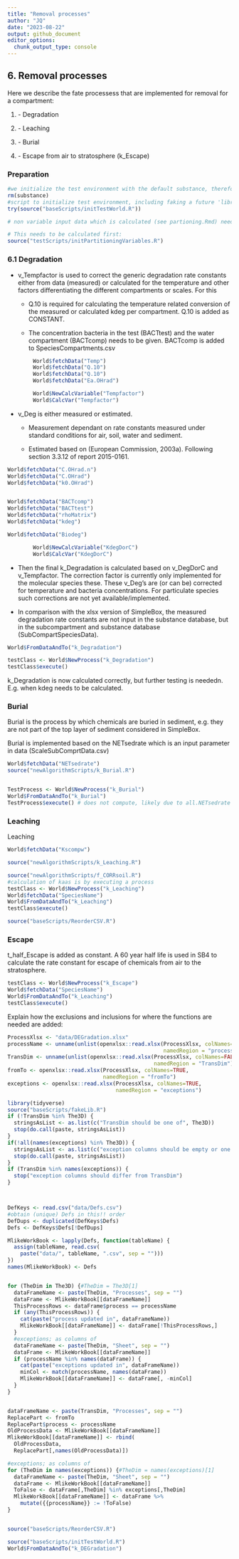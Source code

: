 ```yaml
---
title: "Removal processes"
author: "JQ"
date: "2023-08-22"
output: github_document
editor_options: 
  chunk_output_type: console
---
```


## 6. Removal processes

Here we describe the fate processess that are implemented for removal for a compartment:

1.  \- Degradation

2.  \- Leaching

3.  \- Burial

4.  \- Escape from air to stratosphere (k_Escape)

### Preparation

```r
#we initialize the test environment with the default substance, therefor we remove possible earlier value
rm(substance)
#script to initialize test environment, including faking a future 'library(sboo)'
try(source("baseScripts/initTestWorld.R"))

```

```r
# non variable input data which is calculated (see partioning.Rmd) needs to be available before you can proceed

# This needs to be calculated first:
source("testScripts/initPartitioningVariables.R")
```

### 6.1 Degradation

-   v_Tempfactor is used to correct the generic degradation rate constants either from data (measured) or calculated for the temperature and other factors differentiating the different compartments or scales. For this

    -   Q.10 is required for calculating the temperature related conversion of the measured or calculated kdeg per compartment. Q.10 is added as CONSTANT.

    -   The concentration bacteria in the test (BACTtest) and the water compartment (BACTcomp) needs to be given. BACTcomp is added to SpeciesCompartments.csv

        
```r
        World$fetchData("Temp")
        World$fetchData("Q.10")
        World$fetchData("Q.10")
        World$fetchData("Ea.OHrad")

        World$NewCalcVariable("Tempfactor")
        World$CalcVar("Tempfactor")
```

-   v_Deg is either measured or estimated.

    -   Measurement dependant on rate constants measured under standard conditions for air, soil, water and sediment.

    -   Estimated based on (European Commission, 2003a). Following section 3.3.12 of report 2015-0161.

```r

World$fetchData("C.OHrad.n")
World$fetchData("C.OHrad")
World$fetchData("k0.OHrad")


World$fetchData("BACTcomp")
World$fetchData("BACTtest")
World$fetchData("rhoMatrix")
World$fetchData("kdeg")

World$fetchData("Biodeg")

        World$NewCalcVariable("KdegDorC")
        World$CalcVar("KdegDorC")

```

-   Then the final k_Degradation is calculated based on v_DegDorC and v_Tempfactor. The correction factor is currently only implemented for the molecular species these. These v_Deg's are (or can be) corrected for temperature and bacteria concentrations. For particulate species such corrections are not yet available/implemented.

-   In comparison with the xlsx version of SimpleBox, the measured degradation rate constants are not input in the substance database, but in the subcompartment and substance database (SubCompartSpeciesData).

```r

World$FromDataAndTo("k_Degradation")

testClass <- World$NewProcess("k_Degradation")
testClass$execute()


```

k_Degradation is now calculated correctly,  but further testing is neededn. E.g. when kdeg needs to be calculated.

### Burial

Burial is the process by which chemicals are buried in sediment, e.g. they are not part of the top layer of sediment considered in SimpleBox.

Burial is implemented based on the NETsedrate which is an input parameter in data (ScaleSubComprtData.csv)

```r
World$fetchData("NETsedrate")
source("newAlgorithmScripts/k_Burial.R")


TestProcess <- World$NewProcess("k_Burial")
World$FromDataAndTo("k_Burial")
TestProcess$execute() # does not compute, likely due to all.NETsedrate (similar issue to k_Adsoprtion)

```

### Leaching

Leaching

```r



World$fetchData("Kscompw")

source("newAlgorithmScripts/k_Leaching.R")

source("newAlgorithmScripts/f_CORRsoil.R")
#calculation of kaas is by executing a process
testClass <- World$NewProcess("k_Leaching")
World$fetchData("SpeciesName")
World$FromDataAndTo("k_Leaching")
testClass$execute()

source("baseScripts/ReorderCSV.R")


```

### Escape

t_half_Escape is added as constant. A 60 year half life is used in SB4 to calculate the rate constant for escape of chemicals from air to the stratosphere.

```r

testClass <- World$NewProcess("k_Escape")
World$fetchData("SpeciesName")
World$FromDataAndTo("k_Leaching")
testClass$execute()


```

Explain how the exclusions and inclusions for where the functions are needed are added:

```r
ProcessXlsx <- "data/DEGradation.xlsx" 
processName <- unname(unlist(openxlsx::read.xlsx(ProcessXlsx, colNames=FALSE,
                                                 namedRegion = "process")))
TransDim <- unname(unlist(openxlsx::read.xlsx(ProcessXlsx, colNames=FALSE,
                                              namedRegion = "TransDim")))
fromTo <- openxlsx::read.xlsx(ProcessXlsx, colNames=TRUE,
                              namedRegion = "fromTo")
exceptions <- openxlsx::read.xlsx(ProcessXlsx, colNames=TRUE,
                                  namedRegion = "exceptions")

library(tidyverse)
source("baseScripts/fakeLib.R")
if (!TransDim %in% The3D) {
  stringsAsList <- as.list(c("TransDim should be one of", The3D))
  stop(do.call(paste, stringsAsList))
}
if(!all(names(exceptions) %in% The3D)) {
  stringsAsList <- as.list(c("exception columns should be empty or one of", The3D))
  stop(do.call(paste, stringsAsList))
}
if (TransDim %in% names(exceptions)) {
  stop("exception columns should differ from TransDim")
}



DefKeys <- read.csv("data/Defs.csv")
#obtain (unique) Defs in this!! order
DefDups <- duplicated(DefKeys$Defs)
Defs <- DefKeys$Defs[!DefDups]

MlikeWorkBook <- lapply(Defs, function(tableName) {
  assign(tableName, read.csv(
    paste("data/", tableName, ".csv", sep = "")))
})
names(MlikeWorkBook) <- Defs


for (TheDim in The3D) {#TheDim = The3D[1]
  dataFrameName <- paste(TheDim, "Processes", sep = "")
  dataFrame <- MlikeWorkBook[[dataFrameName]]
  ThisProcessRows <- dataFrame$process == processName
  if (any(ThisProcessRows)) {
    cat(paste("process updated in", dataFrameName))
    MlikeWorkBook[[dataFrameName]] <- dataFrame[!ThisProcessRows,]
  }
  #exceptions; as columns of
  dataFrameName <- paste(TheDim, "Sheet", sep = "")
  dataFrame <- MlikeWorkBook[[dataFrameName]]
  if (processName %in% names(dataFrame)) {
    cat(paste("exceptions updated in", dataFrameName))
    minCol <- match(processName, names(dataFrame))
    MlikeWorkBook[[dataFrameName]] <- dataFrame[, -minCol]
  }
}


dataFrameName <- paste(TransDim, "Processes", sep = "")
ReplacePart <- fromTo
ReplacePart$process <- processName
OldProcessData <- MlikeWorkBook[[dataFrameName]]
MlikeWorkBook[[dataFrameName]] <- rbind(
  OldProcessData,
  ReplacePart[,names(OldProcessData)])

#exceptions; as columns of
for (TheDim in names(exceptions)) {#TheDim = names(exceptions)[1]
  dataFrameName <- paste(TheDim, "Sheet", sep = "")
  dataFrame <- MlikeWorkBook[[dataFrameName]]
  ToFalse <- dataFrame[,TheDim] %in% exceptions[,TheDim]
  MlikeWorkBook[[dataFrameName]] <- dataFrame %>%
    mutate({{processName}} := !ToFalse)
}


source("baseScripts/ReorderCSV.R")

source("baseScripts/initTestWorld.R")
World$FromDataAndTo("k_DEGradation")
```
